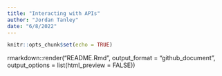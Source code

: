 ```yaml
---
title: "Interacting with APIs"
author: "Jordan Tanley"
date: "6/8/2022"
---
```


```r
knitr::opts_chunk$set(echo = TRUE)
```


rmarkdown::render("README.Rmd", output_format = "github_document", output_options = list(html_preview = FALSE))
